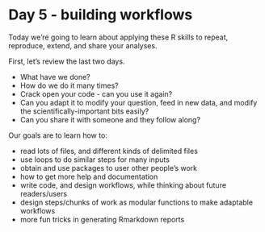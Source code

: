 # Day 5 - building workflows

Today we're going to learn about applying these R 
skills to 
repeat, reproduce, extend, and share your analyses.

First, let's review the last two days.

<!-- exercise -->

- What have we done?
- How do we do it many times?
- Crack open your code - can you use it again?
- Can you adapt it to modify your question, 
  feed in new data, and modify the
  scientifically-important bits easily?
- Can you share it with someone and they follow
  along?

Our goals are to learn how to:

- read lots of files, and different kinds of delimited files
- use loops to do similar steps for many inputs
- obtain and use packages to user other people's work
- how to get more help and documentation
- write code, and design workflows, while thinking about future readers/users
- design steps/chunks of work as modular functions to make adaptable workflows
- more fun tricks in generating Rmarkdown reports

